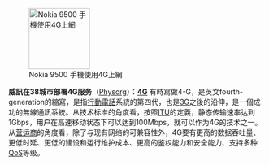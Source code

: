 [[File:Julie Carroll Moblogging.jpg|left|120px|Nokia 9500 手機使用4G上網]]

'''威訊在38城市部署4G服务'''（[http://www.physorg.com/news/2010-12-verizon-wireless-4g-sunday.html Physorg]）：'''[[4G]]''' 有時寫做4-G，是英文fourth-generation的縮寫，是指[[行動電話]]系統的第四代，也是[[3G]]之後的沿伸，是一個成功的無線通訊系統。从技术标准的角度看，按照[[ITU]]的定義，静态传输速率达到1Gbps，用户在高速移动状态下可以达到100Mbps，就可以作为4G的技术之一。从[[营运商]]的角度看，除了与现有网络的可兼容性外，4G要有更高的数据吞吐量、更低时延、更低的建设和运行维护成本、更高的鉴权能力和安全能力、支持多种[[QoS]]等级。